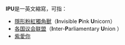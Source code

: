 '''IPU'''是一英文縮寫，可指：
*[[隱形粉紅獨角獸|隱形粉紅獨角獸]]（'''I'''nvisible '''P'''ink '''U'''nicorn）
*[[各国议会联盟|各国议会联盟]]（'''I'''nter-'''P'''arliamentary '''U'''nion ）
*[[紫愛你|紫愛你]]
{{disambig|cat=三字拉丁字母缩写消歧义}}